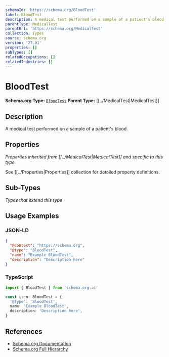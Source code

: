 ```yaml
---
schemaId: 'https://schema.org/BloodTest'
label: BloodTest
description: A medical test performed on a sample of a patient's blood.
parentType: MedicalTest
parentUrl: 'https://schema.org/MedicalTest'
collection: Types
source: schema.org
version: '27.01'
properties: []
subTypes: []
relatedOccupations: []
relatedIndustries: []
---
```

# BloodTest

**Schema.org Type:** [`BloodTest`](https://schema.org/BloodTest)
**Parent Type:** [[../MedicalTest|MedicalTest]]

## Description

A medical test performed on a sample of a patient's blood.

## Properties

*Properties inherited from [[../MedicalTest|MedicalTest]] and specific to this type*

See [[../Properties|Properties]] collection for detailed property definitions.

## Sub-Types

*Types that extend this type*

## Usage Examples

### JSON-LD

```json
{
  "@context": "https://schema.org",
  "@type": "BloodTest",
  "name": "Example BloodTest",
  "description": "Description here"
}
```

### TypeScript

```typescript
import { BloodTest } from 'schema.org.ai'

const item: BloodTest = {
  '@type': 'BloodTest',
  name: 'Example BloodTest',
  description: 'Description here',
}
```

## References

- [Schema.org Documentation](https://schema.org/BloodTest)
- [Schema.org Full Hierarchy](https://schema.org/docs/full.html)
